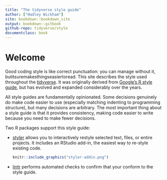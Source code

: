 ```yaml
--- 
title: "The tidyverse style guide"
author: ["Hadley Wickham"]
site: bookdown::bookdown_site
output: bookdown::gitbook
github-repo: tidyverse/style
documentclass: book
---
```


# Welcome {-}

Good coding style is like correct punctuation: you can manage without it, butitsuremakesthingseasiertoread. This site describes the style used throughout the [tidyverse](http://tidyverse.org). It was originally derived from [Google's R style guide](https://google.github.io/styleguide/Rguide.xml), but has evolved and expanded considerably over the years.

All style guides are fundamentally opinionated. Some decisions genuinely do make code easier to use (especially matching indenting to programming structure), but many decisions are arbitrary. The most important thing about a style guide is that it provides consistency, making code easier to write because you need to make fewer decisions.

Two R packages support this style guide:

*   [styler](http://styler.r-lib.org) allows you to interactively restyle
    selected text, files, or entire projects. It includes an RStudio add-in,
    the easiest way to re-style existing code.
    
    ```r
    knitr::include_graphics("styler-addin.png")
    ```
    
    
*   [lintr](https://github.com/jimhester/lintr) performs automated checks
    to confirm that your conform to the style guide.
